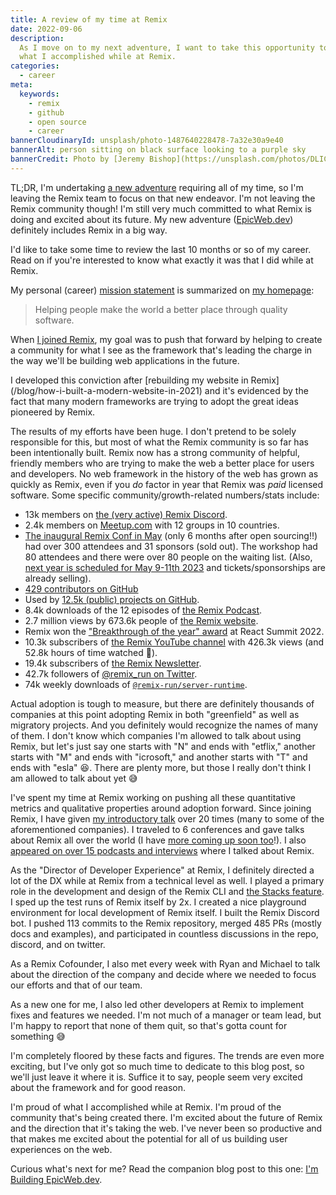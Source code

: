 ```yaml
---
title: A review of my time at Remix
date: 2022-09-06
description:
  As I move on to my next adventure, I want to take this opportunity to review
  what I accomplished while at Remix.
categories:
  - career
meta:
  keywords:
    - remix
    - github
    - open source
    - career
bannerCloudinaryId: unsplash/photo-1487640228478-7a32e30a9e40
bannerAlt: person sitting on black surface looking to a purple sky
bannerCredit: Photo by [Jeremy Bishop](https://unsplash.com/photos/DLICfSD33as)
---
```


TL;DR, I'm undertaking [a new adventure](/blog/i-m-building-epicweb-dev)
requiring all of my time, so I'm leaving the Remix team to focus on that new
endeavor. I'm not leaving the Remix community though! I'm still very much
committed to what Remix is doing and excited about its future. My new adventure
([EpicWeb.dev](https://EpicWeb.dev)) definitely includes Remix in a big way.

I'd like to take some time to review the last 10 months or so of my career. Read
on if you're interested to know what exactly it was that I did while at Remix.

My personal (career) [mission statement](/transparency#mission) is summarized on
[my homepage](/):

> Helping people make the world a better place through quality software.

When [I joined Remix](/blog/how-i-help-you-build-better-websites), my goal was
to push that forward by helping to create a community for what I see as the
framework that's leading the charge in the way we'll be building web
applications in the future.

<callout-info class="aside">
	I developed this conviction after [rebuilding my website in
	Remix](/blog/how-i-built-a-modern-website-in-2021) and it's evidenced by the
	fact that many modern frameworks are trying to adopt the great ideas pioneered
	by Remix.
</callout-info>

The results of my efforts have been huge. I don't pretend to be solely
responsible for this, but most of what the Remix community is so far has been
intentionally built. Remix now has a strong community of helpful, friendly
members who are trying to make the web a better place for users and developers.
No web framework in the history of the web has grown as quickly as Remix, even
if you _do_ factor in year that Remix was _paid_ licensed software. Some
specific community/growth-related numbers/stats include:

- 13k members on [the (very active) Remix Discord](https://rmx.as/discord).
- 2.4k members on [Meetup.com](https://rmx.as/meetup) with 12 groups in 10
  countries.
- [The inaugural Remix Conf in May](https://remix.run/conf/2022) (only 6 months
  after open sourcing!!) had over 300 attendees and 31 sponsors (sold out). The
  workshop had 80 attendees and there were over 80 people on the waiting list.
  (Also,
  [next year is scheduled for May 9-11th 2023](https://remix.run/conf/2023) and
  tickets/sponsorships are already selling).
- [429 contributors on GitHub](https://github.com/remix-run/remix/graphs/contributors)
- Used by
  [12.5k (public) projects on GitHub](https://github.com/remix-run/remix/network/dependents?package_id=UGFja2FnZS0yOTI1ODU4MDcz).
- 8.4k downloads of the 12 episodes of
  [the Remix Podcast](https://remix.transistor.fm/).
- 2.7 million views by 673.6k people of [the Remix website](https://remix.run).
- Remix won the
  ["Breakthrough of the year" award](https://twitter.com/ReactSummit/status/1539644608417783808)
  at React Summit 2022.
- 10.3k subscribers of
  [the Remix YouTube channel](https://www.youtube.com/c/Remix-Run) with 426.3k
  views (and 52.8k hours of time watched 🤯).
- 19.4k subscribers of [the Remix Newsletter](https://remix.run/newsletter).
- 42.7k followers of [@remix_run on Twitter](https://twitter.com/remix_run).
- 74k weekly downloads of
  [`@remix-run/server-runtime`](https://www.npmjs.com/package/@remix-run/server-runtime).

Actual adoption is tough to measure, but there are definitely thousands of
companies at this point adopting Remix in both "greenfield" as well as migratory
projects. And you definitely would recognize the names of many of them. I don't
know which companies I'm allowed to talk about using Remix, but let's just say
one starts with "N" and ends with "etflix," another starts with "M" and ends
with "icrosoft," and another starts with "T" and ends with "esla" 😆. There are
plenty more, but those I really don't think I am allowed to talk about yet 😅

I've spent my time at Remix working on pushing all these quantitative metrics
and qualitative properties around adoption forward. Since joining Remix, I have
given
[my introductory talk](/talks/building-excellent-user-experiences-with-remix)
over 20 times (many to some of the aforementioned companies). I traveled to 6
conferences and gave talks about Remix all over the world (I have
[more coming up soon too](/talks)!). I also
[appeared on over 15 podcasts and interviews](/appearances) where I talked about
Remix.

As the "Director of Developer Experience" at Remix, I definitely directed a lot
of the DX while at Remix from a technical level as well. I played a primary role
in the development and design of the Remix CLI and
[the Stacks feature](https://remix.run/blog/remix-stacks). I sped up the test
runs of Remix itself by 2x. I created a nice playground environment for local
development of Remix itself. I built the Remix Discord bot. I pushed 113 commits
to the Remix repository, merged 485 PRs (mostly docs and examples), and
participated in countless discussions in the repo, discord, and on twitter.

As a Remix Cofounder, I also met every week with Ryan and Michael to talk about
the direction of the company and decide where we needed to focus our efforts and
that of our team.

As a new one for me, I also led other developers at Remix to implement fixes and
features we needed. I'm not much of a manager or team lead, but I'm happy to
report that none of them quit, so that's gotta count for something 😅

I'm completely floored by these facts and figures. The trends are even more
exciting, but I've only got so much time to dedicate to this blog post, so we'll
just leave it where it is. Suffice it to say, people seem very excited about the
framework and for good reason.

I'm proud of what I accomplished while at Remix. I'm proud of the community
that's being created there. I'm excited about the future of Remix and the
direction that it's taking the web. I've never been so productive and that makes
me excited about the potential for all of us building user experiences on the
web.

Curious what's next for me? Read the companion blog post to this one:
[I'm Building EpicWeb.dev](/blog/i-m-building-epicweb-dev).
